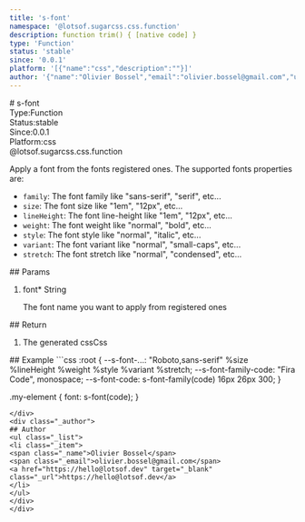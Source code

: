 ```yaml
---
title: 's-font'
namespace: '@lotsof.sugarcss.css.function'
description: function trim() { [native code] }
type: 'Function'
status: 'stable'
since: '0.0.1'
platform: '[{"name":"css","description":""}]'
author: '{"name":"Olivier Bossel","email":"olivier.bossel@gmail.com","url":"https://hello@lotsof.dev"}'
---
```

<div class="docmap-mdx">
# s-font
<div class="_metas">
<div class="_type"><span class="_type-label">Type:</span><span class="_type-value">Function</span></div>
<div class="_status"><span class="_status-label">Status:</span><span class="_status-value -stable">stable</span></div>
<div class="_since"><span class="_since-label">Since:</span><span class="_since-value">0.0.1</span></div>
<div class="_platform"><span class="_platform-label">Platform:</span><span class="_platform-value">css</span></div>
</div>
<div class="_namespace">@lotsof.sugarcss.css.function</div>
<div class="_description">
<p>Apply a font from the fonts registered ones.
The supported fonts properties are:</p>
<ul>
<li><code>family</code>: The font family like &quot;sans-serif&quot;, &quot;serif&quot;, etc...</li>
<li><code>size</code>: The font size like &quot;1em&quot;, &quot;12px&quot;, etc...</li>
<li><code>lineHeight</code>: The font line-height like &quot;1em&quot;, &quot;12px&quot;, etc...</li>
<li><code>weight</code>: The font weight like &quot;normal&quot;, &quot;bold&quot;, etc...</li>
<li><code>style</code>: The font style like &quot;normal&quot;, &quot;italic&quot;, etc...</li>
<li><code>variant</code>: The font variant like &quot;normal&quot;, &quot;small-caps&quot;, etc...</li>
<li><code>stretch</code>: The font stretch like &quot;normal&quot;, &quot;condensed&quot;, etc...</li>
</ul>

</div>
<div class="_params">
## Params
<ol class="_list">
<li class="_item">
<span class="_name">font<span class="_required">*</span></span><span class="_default"></span> <span class="_type">String</span>
<p class="_description">The font name you want to apply from registered ones</p>
</li>
</ol>
</div>
<div class="_return">
## Return
<ol class="_list">
<li class="_item">
<span class="_description">The generated css</span><span class="_default"></span><span class="_type">Css</span>
</li>
</ol>
</div>
<div class="_examples">
## Example
```css
:root {
  --s-font-...: "Roboto,sans-serif" %size %lineHeight %weight %style %variant %stretch;
  --s-font-family-code: "Fira Code", monospace;
  --s-font-code: s-font-family(code) 16px 26px 300;
}

.my-element {
  font: s-font(code);
}
```
</div>
<div class="_author">
## Author
<ul class="_list">
<li class="_item">
<span class="_name">Olivier Bossel</span>
<span class="_email">olivier.bossel@gmail.com</span>
<a href="https://hello@lotsof.dev" target="_blank" class="_url">https://hello@lotsof.dev</a>
</li>
</ul>
</div>
</div>